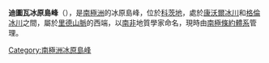 {{expand|time=2013-12-31T11:02:36+00:00}}
{{unreferenced|time=2013-12-31T11:02:36+00:00}}
{{coord|80|43|S|25|50|W|source:GNIS|display=title}}

'''迪圖瓦冰原島峰'''（{{lang-en|Du Toit Nunataks}}），是[[南極洲|南極洲]]的冰原島峰，位於[[科茨地|科茨地]]，處於[[康沃爾冰川|康沃爾冰川]]和[[格倫冰川|格倫冰川]]之間，屬於[[里德山脈|里德山脈]]的西端，以[[南非|南非]]地質學家命名，現時由[[南極條約體系|南極條約體系]]管理。

{{DEFAULTSORT:Du Toit Nunataks}}
[[Category:南極洲冰原島峰|Category:南極洲冰原島峰]]


{{CoatsLand-geo-stub}}